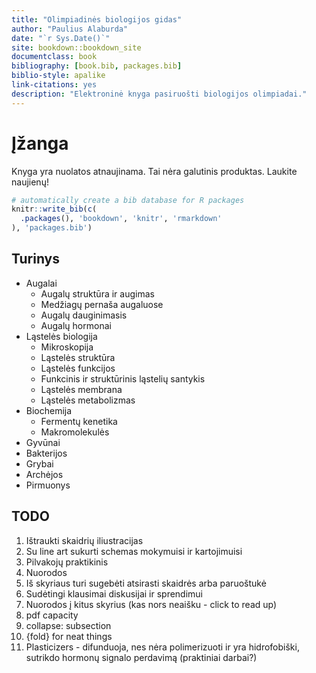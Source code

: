 ```yaml
--- 
title: "Olimpiadinės biologijos gidas"
author: "Paulius Alaburda"
date: "`r Sys.Date()`"
site: bookdown::bookdown_site
documentclass: book
bibliography: [book.bib, packages.bib]
biblio-style: apalike
link-citations: yes
description: "Elektroninė knyga pasiruošti biologijos olimpiadai."
---
```


# Įžanga

Knyga yra nuolatos atnaujinama. Tai nėra galutinis produktas. Laukite naujienų!

```r
# automatically create a bib database for R packages
knitr::write_bib(c(
  .packages(), 'bookdown', 'knitr', 'rmarkdown'
), 'packages.bib')
```

## Turinys

* Augalai
  * Augalų struktūra ir augimas
  * Medžiagų pernaša augaluose
  * Augalų dauginimasis
  * Augalų hormonai
* Ląstelės biologija
  * Mikroskopija
  * Ląstelės struktūra
  * Ląstelės funkcijos
  * Funkcinis ir struktūrinis ląstelių santykis
  * Ląstelės membrana
  * Ląstelės metabolizmas
* Biochemija
  * Fermentų kenetika
  * Makromolekulės
* Gyvūnai
* Bakterijos
* Grybai
* Archėjos
* Pirmuonys

## TODO

1. Ištraukti skaidrių iliustracijas
2. Su line art sukurti schemas mokymuisi ir kartojimuisi
3. Pilvakojų praktikinis
4. Nuorodos
5. Iš skyriaus turi sugebėti atsirasti skaidrės arba paruoštukė
6. Sudėtingi klausimai diskusijai ir sprendimui
7. Nuorodos į kitus skyrius (kas nors neaišku - click to read up)
8. pdf capacity
9. collapse: subsection
10. {fold} for neat things
11. Plasticizers - difunduoja, nes nėra polimerizuoti ir yra hidrofobiški, sutrikdo hormonų signalo perdavimą (praktiniai darbai?)  
  
  
  
  
  